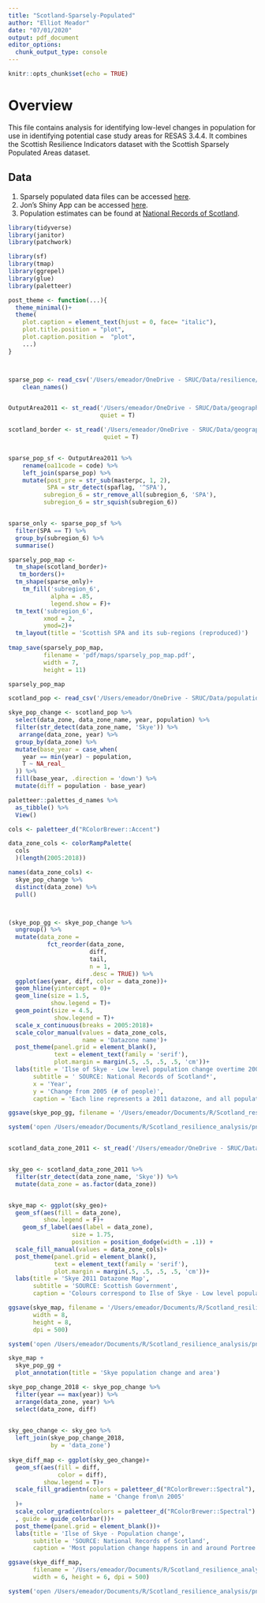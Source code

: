 ```yaml
---
title: "Scotland-Sparsely-Populated"
author: "Elliot Meador"
date: "07/01/2020"
output: pdf_document
editor_options: 
  chunk_output_type: console
---
```


```r
knitr::opts_chunk$set(echo = TRUE)
```


# Overview
This file contains analysis for identifying low-level changes in population for use in identifying potential case study areas for RESAS 3.4.4. It combines the Scottish Resilience Indicators dataset with the Scottish Sparsely Populated Areas dataset. 


## Data
1. Sparsely populated data files can be accessed [here](https://www.hutton.ac.uk/research/projects/demographic-change-remote-areas).
2. Jon's Shiny App can be accessed [here](https://mappingrd342.shinyapps.io/mappingtool/).
3. Population estimates can be found at [National Records of Scotland](https://www.nrscotland.gov.uk/statistics-and-data/statistics/statistics-by-theme/population/population-estimates).

```r
library(tidyverse)
library(janitor)
library(patchwork)

library(sf)
library(tmap)
library(ggrepel)
library(glue)
library(paletteer)

post_theme <- function(...){
  theme_minimal()+
  theme(
    plot.caption = element_text(hjust = 0, face= "italic"), 
    plot.title.position = "plot",  
    plot.caption.position =  "plot",
    ...)
}



sparse_pop <- read_csv('/Users/emeador/OneDrive - SRUC/Data/resilience/RD_3.4.1_sparsely_pop.txt') %>% 
    clean_names()


OutputArea2011 <- st_read('/Users/emeador/OneDrive - SRUC/Data/geographic/boundaries/output_areas/OutputArea2011_EoR.shp', 
                          quiet = T)

scotland_border <- st_read('/Users/emeador/OneDrive - SRUC/Data/geographic/boundaries/scotland_border.gpkg', 
                           quiet = T)


sparse_pop_sf <- OutputArea2011 %>% 
    rename(oa11code = code) %>% 
    left_join(sparse_pop) %>% 
    mutate(post_pre = str_sub(masterpc, 1, 2), 
           SPA = str_detect(spaflag, '^SPA'), 
          subregion_6 = str_remove_all(subregion_6, 'SPA'), 
          subregion_6 = str_squish(subregion_6))


sparse_only <- sparse_pop_sf %>% 
  filter(SPA == T) %>% 
  group_by(subregion_6) %>% 
  summarise()

sparsely_pop_map <- 
  tm_shape(scotland_border)+
   tm_borders()+
  tm_shape(sparse_only)+
    tm_fill('subregion_6', 
            alpha = .85, 
            legend.show = F)+
  tm_text('subregion_6', 
          xmod = 2, 
          ymod=2)+
  tm_layout(title = 'Scottish SPA and its sub-regions (reproduced)')
    
tmap_save(sparsely_pop_map, 
          filename = 'pdf/maps/sparsely_pop_map.pdf', 
          width = 7, 
          height = 11)

sparsely_pop_map
```


```r

scotland_pop <- read_csv('/Users/emeador/OneDrive - SRUC/Data/population/small_area/scotland_small_area_2005_2018_tidy.csv')

skye_pop_change <- scotland_pop %>% 
  select(data_zone, data_zone_name, year, population) %>% 
  filter(str_detect(data_zone_name, 'Skye')) %>% 
   arrange(data_zone, year) %>% 
  group_by(data_zone) %>% 
  mutate(base_year = case_when(
    year == min(year) ~ population, 
    T ~ NA_real_
  )) %>% 
  fill(base_year, .direction = 'down') %>% 
  mutate(diff = population - base_year)

paletteer::palettes_d_names %>% 
  as_tibble() %>% 
  View()

cols <- paletteer_d("RColorBrewer::Accent")

data_zone_cols <- colorRampPalette(
  cols
  )(length(2005:2018))

names(data_zone_cols) <-
  skye_pop_change %>% 
  distinct(data_zone) %>% 
  pull()



(skye_pop_gg <- skye_pop_change %>% 
  ungroup() %>% 
  mutate(data_zone = 
           fct_reorder(data_zone, 
                       diff, 
                       tail, 
                       n = 1, 
                       .desc = TRUE)) %>% 
  ggplot(aes(year, diff, color = data_zone))+
  geom_hline(yintercept = 0)+
  geom_line(size = 1.5, 
            show.legend = T)+
  geom_point(size = 4.5, 
             show.legend = T)+
  scale_x_continuous(breaks = 2005:2018)+
  scale_color_manual(values = data_zone_cols, 
                     name = 'Datazone name')+
  post_theme(panel.grid = element_blank(), 
             text = element_text(family = 'serif'), 
             plot.margin = margin(.5, .5, .5, .5, 'cm'))+
  labs(title = 'Ilse of Skye - Low level population change overtime 2005 - 2018', 
       subtitle = ' SOURCE: National Records of Scotland*', 
       x = 'Year', 
       y = 'Change from 2005 (# of people)', 
       caption = 'Each line represents a 2011 datazone, and all populations are aggregated to 2011 datazones.\n*Data are from mid-year estimates.' ))

ggsave(skye_pop_gg, filename = '/Users/emeador/Documents/R/Scotland_resilience_analysis/png/skye_pop_change.png', width = 8, height = 8, dpi = 500)

system('open /Users/emeador/Documents/R/Scotland_resilience_analysis/png/skye_pop_change.png')


scotland_data_zone_2011 <- st_read('/Users/emeador/OneDrive - SRUC/Data/geographic/boundaries/scotland_data_zone_2011.gpkg')


sky_geo <- scotland_data_zone_2011 %>% 
  filter(str_detect(data_zone_name, 'Skye')) %>% 
  mutate(data_zone = as.factor(data_zone))


skye_map <- ggplot(sky_geo)+
  geom_sf(aes(fill = data_zone), 
          show.legend = F)+
    geom_sf_label(aes(label = data_zone), 
                  size = 1.75, 
                  position = position_dodge(width = .1)) +
  scale_fill_manual(values = data_zone_cols)+
  post_theme(panel.grid = element_blank(), 
             text = element_text(family = 'serif'), 
             plot.margin = margin(.5, .5, .5, .5, 'cm'))+
  labs(title = 'Skye 2011 Datazone Map', 
       subtitle = 'SOURCE: Scottish Government', 
       caption = 'Colours correspond to Ilse of Skye - Low level population change overtime 2005 - 2018 figure')

ggsave(skye_map, filename = '/Users/emeador/Documents/R/Scotland_resilience_analysis/png/skye_map.png', 
       width = 8, 
       height = 8, 
       dpi = 500)

system('open /Users/emeador/Documents/R/Scotland_resilience_analysis/png/skye_map.png')

skye_map + 
  skye_pop_gg +
  plot_annotation(title = 'Skye population change and area')

skye_pop_change_2018 <- skye_pop_change %>% 
  filter(year == max(year)) %>% 
  arrange(data_zone, year) %>% 
  select(data_zone, diff) 
  

sky_geo_change <- sky_geo %>% 
  left_join(skye_pop_change_2018, 
            by = 'data_zone')
  
skye_diff_map <- ggplot(sky_geo_change)+
  geom_sf(aes(fill = diff, 
              color = diff), 
          show.legend = T)+
  scale_fill_gradientn(colors = paletteer_d("RColorBrewer::Spectral"), 
                       name = 'Change from\n 2005'
  )+
  scale_color_gradientn(colors = paletteer_d("RColorBrewer::Spectral")
  , guide = guide_colorbar())+
  post_theme(panel.grid = element_blank())+
  labs(title = 'Ilse of Skye - Population change', 
       subtitle = 'SOURCE: National Records of Scotland', 
       caption = 'Most population change happens in and around Portree.')

ggsave(skye_diff_map, 
       filename = '/Users/emeador/Documents/R/Scotland_resilience_analysis/png/maps/skye_diff_map.png', 
       width = 6, height = 6, dpi = 500)

system('open /Users/emeador/Documents/R/Scotland_resilience_analysis/png/maps/skye_diff_map.png')

```










